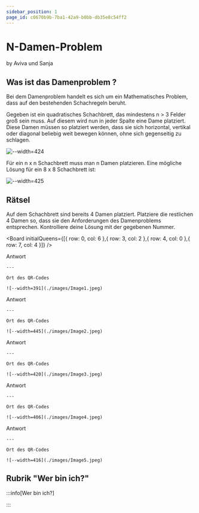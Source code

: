 ```yaml
---
sidebar_position: 1
page_id: c0670b9b-7ba1-42a9-b0bb-db35e8c54ff2
---
```




# N-Damen-Problem

by Aviva und Sanja

## Was ist das Damenproblem ?

Bei dem Damenproblem handelt es sich um ein Mathematisches Problem, dass auf den bestehenden Schachregeln beruht.

Gegeben ist ein quadratisches Schachbrett, das mindestens n > 3 Felder groß sein muss. Auf diesem wird nun in jeder Spalte eine Dame platziert. Diese Damen müssen so platziert werden, dass sie sich horizontal, vertikal oder diagonal beliebig weit bewegen können, ohne sich gegenseitig zu schlagen.

![--width=424](./images/schachbrett-dame-laufwege.jpeg)

Für ein n x n Schachbrett muss man n Damen platzieren. Eine mögliche Lösung für ein 8 x 8 Schachbrett ist:&#x20;

![--width=425](./images/Moegliche_Loesungen.jpeg)

## Rätsel

Auf dem Schachbrett sind bereits 4 Damen platziert. Platziere die restlichen 4 Damen so, dass sie den Anforderungen des Damenproblems entsprechen. Kontrolliere deine Lösung mit der gegebenen Nummer.

<Board initialQueens={[{ row: 0, col: 6 },{ row: 3, col: 2 },{ row: 4, col: 0 },{ row: 7, col: 4 }]} />

<AdventureOptions>
  <AdventureOption label="1" nextGuessIn={6}>
    Antwort

    ---

    Ort des QR-Codes

    ![--width=391](./images/Image1.jpeg)
  </AdventureOption>

  <AdventureOption label="2" nextGuessIn={6}>
    Antwort

    ---

    Ort des QR-Codes

    ![--width=445](./images/Image2.jpeg)
  </AdventureOption>

  <AdventureOption label="3" nextGuessIn={6}>
    Antwort

    ---

    Ort des QR-Codes

    ![--width=420](./images/Image3.jpeg)
  </AdventureOption>

  <AdventureOption label="4" nextGuessIn={6}>
    Antwort

    ---

    Ort des QR-Codes

    ![--width=406](./images/Image4.jpeg)
  </AdventureOption>

  <AdventureOption label="5" nextGuessIn={6}>
    Antwort

    ---

    Ort des QR-Codes

    ![--width=416](./images/Image5.jpeg)
  </AdventureOption>
</AdventureOptions>

## Rubrik "Wer bin ich?"

:::info[Wer bin ich?]

:::
